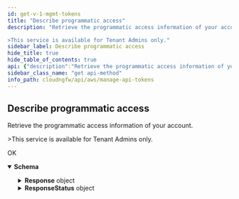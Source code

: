 ```yaml
---
id: get-v-1-mgmt-tokens
title: "Describe programmatic access"
description: "Retrieve the programmatic access information of your account. 

>This service is available for Tenant Admins only."
sidebar_label: Describe programmatic access
hide_title: true
hide_table_of_contents: true
api: {"description":"Retrieve the programmatic access information of your account. \n\n>This service is available for Tenant Admins only.","operationId":"get-v1-mgmt-tokens","parameters":[],"requestBody":{"content":{"application/json":{"schema":{"additionalProperties":false,"properties":{},"title":"DescribeProgrammaticAccessRequest","type":"object"}}}},"responses":{"200":{"content":{"application/json":{"schema":{"additionalProperties":false,"properties":{"Response":{"description":"The API call response.\n","additionalProperties":false,"properties":{"Enabled":{"description":"Describes whether programmatic access is enabled for your account.\n","title":"Enabled","type":"boolean"},"MaxExpiryTime":{"description":"The maximum expiry time of the token.\n","maximum":1440,"minimum":480,"title":"Maxexpirytime","type":"integer"}},"title":"ResponseData","type":"object"},"ResponseStatus":{"description":"The API call response status.\n","additionalProperties":false,"properties":{"ErrorCode":{"default":0,"description":"Default value of a successful response is 0. Any other number indicates an error code.\n","title":"Errorcode","type":"integer"},"Reason":{"description":"The error description.\n","title":"Reason","type":"string"}},"title":"Result","type":"object"}},"title":"DescribeProgrammaticAccessResponse","type":"object"}}},"description":"OK"}},"tags":["ManageAPITokens"],"method":"get","path":"/v1/mgmt/tokens","servers":[{"url":"https://api.us-east-1.aws.cloudngfw.paloaltonetworks.com"}],"jsonRequestBodyExample":{},"info":{"contact":{},"description":"Generate JSON Web Token (JWT) to get programmatic access to authenticate API calls.  \n\nCloud NGFW Programmatic access allows you to create and manage NGFWs and rulestacks using REST APIs. Using these APIs, you can invoke actions on Cloud NGFW resources (NGFW and rulestacks) through an application or third-party tool.  \n\nCloud NGFW Programmatic access is disabled by default.  \n\nFor more information, see [Enable Programmatic Access for Cloud NGFW](/cloudngfw/aws/api).  \n\nFor information about roles and permissions, see [Cloud NGFW roles and permissions](https://docs.paloaltonetworks.com/cloud-ngfw/aws/cloud-ngfw-on-aws/getting-started-with-cloud-ngfw-for-aws/invite-users) table.\n","title":"Manage API Tokens","version":"1.0.0"},"postman":{"name":"Describe programmatic access","description":{"content":"Retrieve the programmatic access information of your account. \n\n>This service is available for Tenant Admins only.","type":"text/plain"},"url":{"path":["v1","mgmt","tokens"],"host":["{{baseUrl}}"],"query":[],"variable":[]},"header":[{"key":"Content-Type","value":"application/json"},{"key":"Accept","value":"application/json"}],"method":"GET","body":{"mode":"raw","raw":"\"\"","options":{"raw":{"language":"json"}}}}}
sidebar_class_name: "get api-method"
info_path: cloudngfw/api/aws/manage-api-tokens
---
```



## Describe programmatic access



Retrieve the programmatic access information of your account. 

&gt;This service is available for Tenant Admins only.

<div><ApiTabs><TabItem label={"200"} value={"200"}><div>

OK

</div><div><MimeTabs groupId={"mime-type"}><TabItem label={"application/json"} value={"application/json"}><SchemaTabs groupId={"schema-tabs"}><TabItem label={"Schema"} value={"Schema"}><details style={{}} data-collapsed={false} open={true}><summary style={{"textAlign":"left"}}><strong>Schema</strong></summary><div style={{"textAlign":"left","marginLeft":"1rem"}}></div><ul style={{"marginLeft":"1rem"}}><SchemaItem collapsible={true} className={"schemaItem"}><details style={{}}><summary style={{}}><strong>Response</strong><span style={{"opacity":"0.6"}}> object</span></summary><div style={{"marginLeft":"1rem"}}><div style={{"marginTop":".5rem","marginBottom":".5rem"}}>

The API call response.


</div><SchemaItem collapsible={false} name={"Enabled"} required={false} schemaDescription={"Describes whether programmatic access is enabled for your account.\n"} schemaName={"Enabled"} qualifierMessage={undefined} defaultValue={undefined}></SchemaItem><SchemaItem collapsible={false} name={"MaxExpiryTime"} required={false} schemaDescription={"The maximum expiry time of the token.\n"} schemaName={"Maxexpirytime"} qualifierMessage={"**Possible values:** `>= 480` and `<= 1440`"} defaultValue={undefined}></SchemaItem></div></details></SchemaItem><SchemaItem collapsible={true} className={"schemaItem"}><details style={{}}><summary style={{}}><strong>ResponseStatus</strong><span style={{"opacity":"0.6"}}> object</span></summary><div style={{"marginLeft":"1rem"}}><div style={{"marginTop":".5rem","marginBottom":".5rem"}}>

The API call response status.


</div><SchemaItem collapsible={false} name={"ErrorCode"} required={false} schemaDescription={"Default value of a successful response is 0. Any other number indicates an error code.\n"} schemaName={"Errorcode"} qualifierMessage={undefined} defaultValue={0}></SchemaItem><SchemaItem collapsible={false} name={"Reason"} required={false} schemaDescription={"The error description.\n"} schemaName={"Reason"} qualifierMessage={undefined} defaultValue={undefined}></SchemaItem></div></details></SchemaItem></ul></details></TabItem><TabItem label={"Example (from schema)"} value={"Example (from schema)"}><ResponseSamples responseExample={"{\n  \"Response\": {\n    \"Enabled\": true,\n    \"MaxExpiryTime\": 0\n  },\n  \"ResponseStatus\": {\n    \"ErrorCode\": 0,\n    \"Reason\": \"string\"\n  }\n}"} language={"json"}></ResponseSamples></TabItem></SchemaTabs></TabItem></MimeTabs></div></TabItem></ApiTabs></div>
      